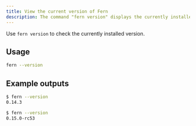 ```yaml
---
title: View the current version of Fern
description: The command "fern version" displays the currently installed version of Fern.
---
```


Use `fern version` to check the currently installed version.

## Usage

```bash
fern --version
```

## Example outputs

```bash
$ fern --version
0.14.3
```

```bash
$ fern --version
0.15.0-rc53
```

